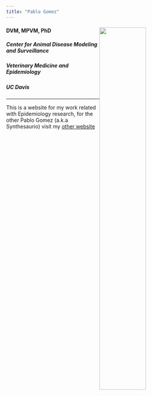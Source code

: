 ```yaml
---
title: "Pablo Gomez"
---
```


<div class="index-main">
  <div class="main-photo"><img src="Images/logo-nb.png" style="width:50%;float:right"></div>
  <div id="main-text">
  <div class="inner-text">
  <h4>DVM, MPVM, PhD</h4>
  <h5>Center for Animal Disease Modeling and Surveillance</h5>
  <h5>Veterinary Medicine and Epidemiology</h5>
  <h5>UC Davis</h5>
  </div>
  </div>
</div>

<hr>

This is a website for my work related with Epidemiology research, for the other Pablo Gomez (a.k.a Synthesaurio) visit my [other website](https://synthesaurio.github.io/index.html)